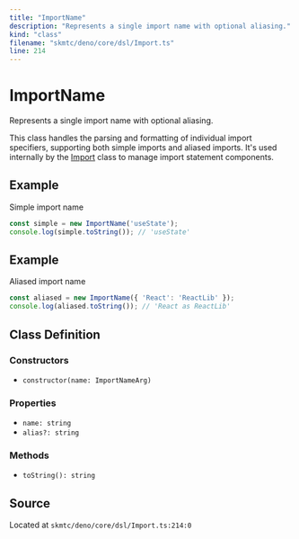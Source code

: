 ```yaml
---
title: "ImportName"
description: "Represents a single import name with optional aliasing."
kind: "class"
filename: "skmtc/deno/core/dsl/Import.ts"
line: 214
---
```


# ImportName

Represents a single import name with optional aliasing.

This class handles the parsing and formatting of individual import specifiers,
supporting both simple imports and aliased imports. It's used internally by
the [Import](./import.mdx) class to manage import statement components.


## Example

Simple import name
```typescript
const simple = new ImportName('useState');
console.log(simple.toString()); // 'useState'
```


## Example

Aliased import name
```typescript
const aliased = new ImportName({ 'React': 'ReactLib' });
console.log(aliased.toString()); // 'React as ReactLib'
```

## Class Definition

### Constructors

- `constructor(name: ImportNameArg)`

### Properties

- `name: string`
- `alias?: string`

### Methods

- `toString(): string`

## Source

Located at `skmtc/deno/core/dsl/Import.ts:214:0`
